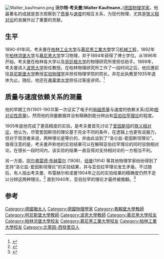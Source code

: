 [[File:Walter_kaufmann.png|thumb]]
'''沃尔特·考夫曼'''('''Walter Kaufmann'''，{{bd|1871年|6月5日|1947年|1月1日}})[[德国|德国]][[物理学家|物理学家]]。他最著名的成就是首次观察到了[[质量|质量]]与[[速度|速度]]的相互关系，为现代物理，尤其是[[狭义相对论|狭义相对论]]的发展作出了重要的贡献。

==生平==
1890-91年间，考夫曼在[[柏林工业大学|柏林工业大学]]与[[慕尼黑工業大學|慕尼黑工業大學]]学习[[机械工程|机械工程]]，1892年在[[柏林洪堡大学|柏林洪堡大学]]与[[慕尼黑大学|慕尼黑大学]]学习物理，并于1894年获得了博士学位。从1896年开始，考夫曼在柏林各大学以及[[哥廷根大学|哥廷根大学]]的物理研究所里担任助手。1899年，考夫曼进入[[波恩大学|波恩大学]]担任教授。在柏林物理研究所工作了一段时间之后，他应邀前往[[哥尼斯堡大学|哥尼斯堡大学]]教授[[实验物理学|实验物理学]]并担任物理学院的院长，并在此执教至1935年退休为止。随后，他还在[[弗莱堡大学|弗莱堡大学]]担任过客座讲师。<ref>{{NDB|11|352|353|Kaufmann, Walter|Hans Kangro}}</ref>

==质量与速度依赖关系的测量==

他的早期工作(1901-1903)第一次证实了电子的[[电磁质量|电磁质量]]与速度的依赖关系(后称[[相对论性质量|相对论性质量]])。然而他的测量数据并没有精确到能分辨出{{link-en|洛倫兹理論|Lorentz ether theory}}和[[亚伯拉罕理论|亚伯拉罕理论]]的程度。

1905年底他完成了更高精度的实验。是考夫曼首先讨论了[[爱因斯坦|爱因斯坦]]的[[狭义相对论|狭义相对论]]，他认为，尽管爱因斯坦的理论基于完全不同的条件，在逻辑上也更有说服力，但对于观测者来说，两种理论是等价的，并由此谈到了“洛仑兹-爱因斯坦理论”。值得注意的是，考夫曼声称他的实验结果可以在解释亚伯拉罕理论的同时驳倒相对论。在很长一段时间内，该实验的结果一直显得对支持相对论的一方相当不利。 

另一方面，[[阿尔弗雷德·布赫雷尔|阿尔弗雷德·布赫雷尔]] (1908)，[[纽曼|纽曼]](1914) 等其他物理学家纷纷得到了支持“洛仑兹-爱因斯坦理论”的实验结果，并与亚伯拉罕理论发生矛盾。不过随后，有人指出考夫曼、布雷赫尔和诺曼1904年之后的实验结果的精确度仍然不足以分辨这两种理论。<ref>{{Citation | author=Zahn, C. T. and Spees, A. A. | year=1938 | title= A Critical Analysis of the Classical Experiments on the Variation of Electron Mass | journal=Physical Review | volume=53| pages= 511–521}}</ref> 
直到1940年，亚伯拉罕的理论才最终被推翻。<ref>{{Citation | author=Rogers, M. M. et al. | year=1940 | title= A D}}</ref>

== 参考 ==
<references/>

{{Authority control}}
{{DEFAULTSORT:Kaufmann, Walter}}
[[Category:德國猶太人|Category:德國猶太人]]
[[Category:德國物理學家|Category:德國物理學家]]
[[Category:弗賴堡大學教師|Category:弗賴堡大學教師]]
[[Category:柯尼斯堡大學教師|Category:柯尼斯堡大學教師]]
[[Category:波恩大學教師|Category:波恩大學教師]]
[[Category:慕尼黑大學校友|Category:慕尼黑大學校友]]
[[Category:柏林洪堡大學校友|Category:柏林洪堡大學校友]]
[[Category:慕尼黑工業大學校友|Category:慕尼黑工業大學校友]]
[[Category:柏林工業大學校友|Category:柏林工業大學校友]]
[[Category:北萊因-西發里亞人|Category:北萊因-西發里亞人]]